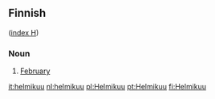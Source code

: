 ==Finnish==
([[Wiktionary:Finnish_index_h|index H]])

===Noun===

# [[February]]

[[it:helmikuu]]
[[nl:helmikuu]]
[[pl:Helmikuu]]
[[pt:Helmikuu]]
[[fi:Helmikuu]]